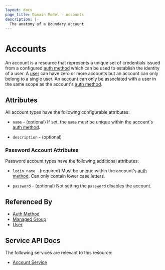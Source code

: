 ```yaml
---
layout: docs
page_title: Domain Model - Accounts
description: |-
  The anatomy of a Boundary account
---
```


# Accounts

An account is a resource
that represents a unique set of credentials
issued from a configured [auth method][]
which can be used to establish the identity of a user.
A [user][] can have zero or more accounts
but an account can only belong to a single user.
An account can only be associated with a user
in the same scope as the account's [auth method][].

## Attributes

All account types have the following configurable attributes:

- `name` - (optional)
  If set, the `name` must be unique within the account's [auth method][].

- `description` - (optional)

### Password Account Attributes

Password account types have the following additional attributes:

- `login_name` - (required)
  Must be unique within the account's [auth method][].
  Can only contain lower case letters.

- `password` - (optional)
  Not setting the `password` disables the account.

## Referenced By

- [Auth Method][]
- [Managed Group][]
- [User][]

[auth method]: /docs/concepts/domain-model/auth-methods
[managed group]: /docs/concepts/domain-model/managed-groups
[user]: /docs/concepts/domain-model/users

## Service API Docs

The following services are relevant to this resource:

- [Account Service](/api-docs/account-service)
